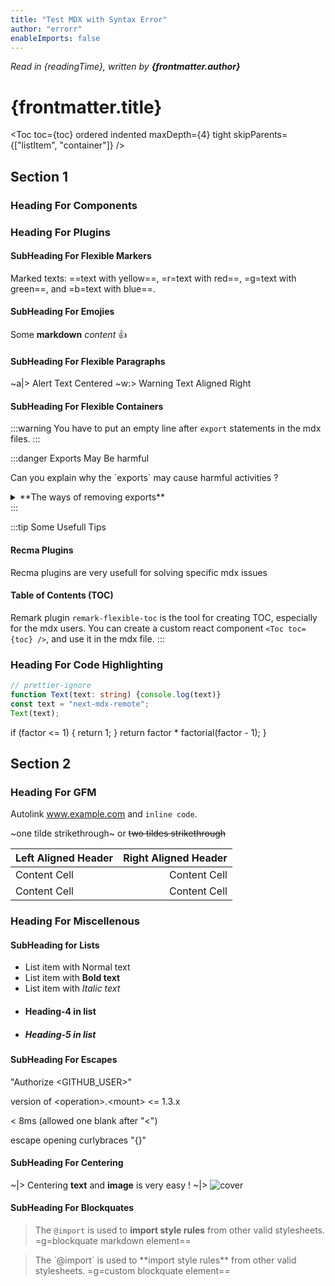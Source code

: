 ```yaml
---
title: "Test MDX with Syntax Error"
author: "errorr"
enableImports: false
---
```



_Read in {readingTime}, written by **{frontmatter.author}**_

# {frontmatter.title}

<Toc toc={toc} ordered indented maxDepth={4} tight skipParents={["listItem", "container"]} />

## Section 1

### Heading For Components

<Hello name={props.foo} />

<CountButton />

<Bar enabled={frontmatter.enableImports} />

<Dynamic />

### Heading For Plugins

#### SubHeading For Flexible Markers

Marked texts: ==text with yellow==, =r=text with red==, =g=text with green==, and =b=text with blue==.

#### SubHeading For Emojies

Some **markdown** _content_ :+1:

#### SubHeading For Flexible Paragraphs

~a|> Alert Text Centered
~w:> Warning Text Aligned Right

#### SubHeading For Flexible Containers

:::warning 
You have to put an empty line after `export` statements in the mdx files.
:::

:::danger Exports May Be harmful
<p>Can you explain why the `exports` may cause harmful activities ?</p>
<details>
  <summary>**The ways of removing exports**</summary>
  + We can add `disableExports` option to remove all `export` statements (no option yet)
  + You can use a custom `recma` plugin to remove all exports other than default,
  but the declarations stay and work in the mdx (needs a recma plugin)
  <p>_What do you think about that?_</p>
</details>
:::

:::tip Some Usefull Tips
#### Recma Plugins
Recma plugins are very usefull for solving specific mdx issues
#### Table of Contents (TOC)
Remark plugin `remark-flexible-toc` is the tool for creating TOC, especially for the mdx users.
You can create a custom react component `<Toc toc={toc} />`, and use it in the mdx file.
:::

### Heading For Code Highlighting

```typescript:demo.ts
// prettier-ignore
function Text(text: string) {console.log(text)}
const text = "next-mdx-remote";
Text(text);
```

  if (factor <= 1) {
    return 1;
  }
  return factor * factorial(factor - 1);
}

## Section 2

### Heading For GFM

Autolink www.example.com and `inline code`.

~one tilde strikethrough~ or ~~two tildes strikethrough~~

| Left Aligned Header  | Right Aligned Header |
| :------------------- | -------------------: |
| Content Cell         | Content Cell         |
| Content Cell         | Content Cell         |

### Heading For Miscellenous

#### SubHeading for Lists

+ List item with Normal text
+ List item with **Bold text**
+ List item with *Italic text*
+ #### Heading-4 in list
+ ##### Heading-5 in list

#### SubHeading For Escapes

"Authorize <GITHUB_USER>"

version of \<operation>.\<mount> \<= 1.3.x

< 8ms (allowed one blank after "\<")

escape opening curlybraces "\{}"

#### SubHeading For Centering

~|> Centering **text** and **image** is very easy !
~|> <Image src="/images/cover.png" alt="cover" width={180} height={40} />

#### SubHeading For Blockquates

> The `@import` is used to **import style rules** from other valid stylesheets.
> <span>=g=blockquate markdown element==</span>

<BlockQuote>
  The `@import` is used to **import style rules** from other valid stylesheets.
  <span>=g=custom blockquate element==</span>
</BlockQuote>
